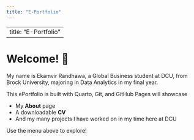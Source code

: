 ```yaml
---
title: "E-Portfolio"
---
```


---
title: "E-Portfolio"
---

# Welcome! 👋

My name is Ekamvir Randhawa, a Global Business student at DCU, from Brock University, majoring in Data Analytics in my final year.

This ePortfolio is built with Quarto, Git, and GitHub Pages will showcase

- My **About** page  
- A downloadable **CV**  
- And my many projects I have worked on in my time here at DCU

Use the menu above to explore!